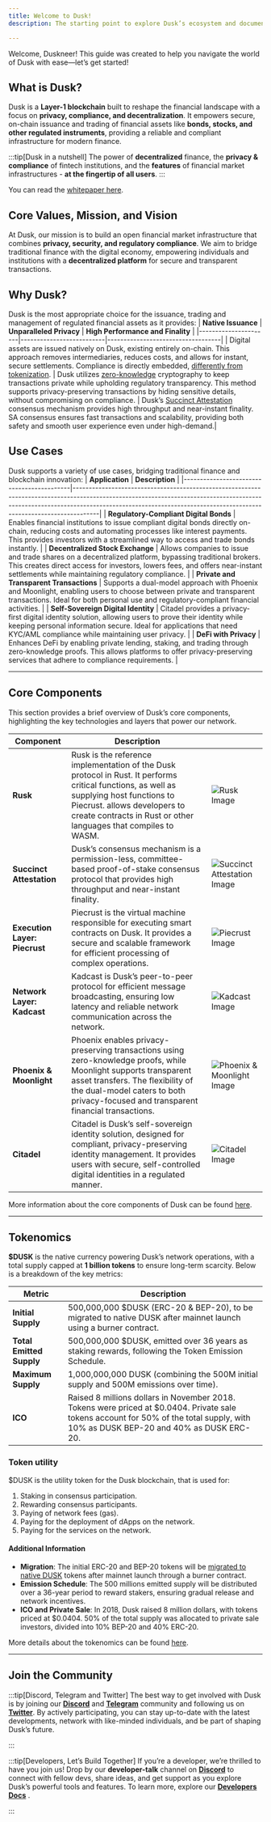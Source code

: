 ```yaml
---
title: Welcome to Dusk!
description: The starting point to explore Dusk’s ecosystem and documentation.

---
```





Welcome, Duskneer! This guide was created to help you navigate the world of Dusk with ease—let’s get started!


## What is Dusk?

Dusk is a **Layer-1 blockchain** built to reshape the financial landscape with a focus on **privacy, compliance, and decentralization**. It empowers secure, on-chain issuance and trading of financial assets like **bonds, stocks, and other regulated instruments**, providing a reliable and compliant infrastructure for modern finance.


:::tip[Dusk in a nutshell]
The power of **decentralized** finance, the **privacy & compliance** of fintech institutions, and the **features** of financial market infrastructures - **at the fingertip of all users**.
:::

You can read the [whitepaper here](https://dusk-cms.ams3.digitaloceanspaces.com/Dusk_Whitepaper_2024_4db72f92a1.pdf).
## Core Values, Mission, and Vision

At Dusk, our mission is to build an open financial market infrastructure that combines **privacy, security, and regulatory compliance**. We aim to bridge traditional finance with the digital economy, empowering individuals and institutions with a **decentralized platform** for secure and transparent transactions.

## Why Dusk?

Dusk is the most appropriate choice for the issuance, trading and management of regulated financial assets as it provides: 
| **Native Issuance** | **Unparalleled Privacy** | **High Performance and Finality** |
|----------------------|--------------------------|-----------------------------------|
| Digital assets are issued natively on Dusk, existing entirely on-chain. This approach removes intermediaries, reduces costs, and allows for instant, secure settlements. Compliance is directly embedded, [differently from tokenization](/learn/tokenization-comparison). | Dusk utilizes [zero-knowledge](/learn/deep-dive/cryptography/zkp) cryptography to keep transactions private while upholding regulatory transparency. This method supports privacy-preserving transactions by hiding sensitive details, without compromising on compliance. | Dusk’s [Succinct Attestation](/learn/deep-dive/succinct-attestation) consensus mechanism provides high throughput and near-instant finality. SA consensus ensures fast transactions and scalability, providing both safety and smooth user experience even under high-demand.|

## Use Cases

Dusk supports a variety of use cases, bridging traditional finance and blockchain innovation:
| **Application**                           | **Description**                                                                                                                                                                                                                                  |
|-------------------------------------------|--------------------------------------------------------------------------------------------------------------------------------------------------------------------------------------------------------------------------------------------------|
| **Regulatory-Compliant Digital Bonds**    | Enables financial institutions to issue compliant digital bonds directly on-chain, reducing costs and automating processes like interest payments. This provides investors with a streamlined way to access and trade bonds instantly.            |
| **Decentralized Stock Exchange**          | Allows companies to issue and trade shares on a decentralized platform, bypassing traditional brokers. This creates direct access for investors, lowers fees, and offers near-instant settlements while maintaining regulatory compliance.       |
| **Private and Transparent Transactions**  | Supports a dual-model approach with Phoenix and Moonlight, enabling users to choose between private and transparent transactions. Ideal for both personal use and regulatory-compliant financial activities.                                      |
| **Self-Sovereign Digital Identity**       | Citadel provides a privacy-first digital identity solution, allowing users to prove their identity while keeping personal information secure. Ideal for applications that need KYC/AML compliance while maintaining user privacy.            |
| **DeFi with Privacy**                     | Enhances DeFi by enabling private lending, staking, and trading through zero-knowledge proofs. This allows platforms to offer privacy-preserving services that adhere to compliance requirements.                                                  |


---

## Core Components

This section provides a brief overview of Dusk’s core components, highlighting the key technologies and layers that power our network.

| **Component**            | **Description**                                                                                                                                                                                                                                                                         |                    |
|-------------------------------|-------------------------------------------------------------------------------------------------------------------------------------------------------------------------------------------------------------------------------------------------------------------------------------------|-----------------------------|
| **Rusk**                      | Rusk is the reference implementation of the Dusk protocol in Rust. It performs critical functions, as well as supplying host functions to Piecrust. allows developers to create contracts in Rust or other languages that compiles to WASM.                                                                                                                      | ![Rusk Image](../../../assets/get_started/Rusk.png)    |
| **Succinct Attestation**      | Dusk’s consensus mechanism is a permission-less, committee-based proof-of-stake consensus protocol that provides high throughput and near-instant finality.                                                                            | ![Succinct Attestation Image](../../../assets/get_started/Succinct_Attestation.png) |
| **Execution Layer: Piecrust** | Piecrust is the virtual machine responsible for executing smart contracts on Dusk. It provides a secure and scalable framework for efficient processing of complex operations.                                                                    | ![Piecrust Image](../../../assets/get_started/Piecrust.png) |
| **Network Layer: Kadcast**    | Kadcast is Dusk’s peer-to-peer protocol for efficient message broadcasting, ensuring low latency and reliable network communication across the network.                                                                               | ![Kadcast Image](../../../assets/get_started/Kadcast.png) |
| **Phoenix & Moonlight**       | Phoenix enables privacy-preserving transactions using zero-knowledge proofs, while Moonlight supports transparent asset transfers. The flexibility of the dual-model caters to both privacy-focused and transparent financial transactions.                          | ![Phoenix & Moonlight Image](../../../assets/get_started/Phoenix_and_Moonlight.png) |
| **Citadel**                   | Citadel is Dusk’s self-sovereign identity solution, designed for compliant, privacy-preserving identity management. It provides users with secure, self-controlled digital identities in a regulated manner.                                     | ![Citadel Image](../../../assets/get_started/Citadel.png) |

More information about the core components of Dusk can be found [here](/learn/core-components).

---

## Tokenomics

**$DUSK** is the native currency powering Dusk’s network operations, with a total supply capped at **1 billion tokens** to ensure long-term scarcity. Below is a breakdown of the key metrics:

| **Metric** | **Description** |
| --- | --- |
| **Initial Supply** | 500,000,000 $DUSK (ERC-20 & BEP-20), to be migrated to native DUSK after mainnet launch using a burner contract. |
| **Total Emitted Supply** | 500,000,000 $DUSK, emitted over 36 years as staking rewards, following the Token Emission Schedule. |
| **Maximum Supply** | 1,000,000,000 DUSK (combining the 500M initial supply and 500M emissions over time). |
| **ICO** | Raised 8 millions dollars in November 2018. Tokens were priced at $0.0404. Private sale tokens account for 50% of the total supply, with 10% as DUSK BEP-20 and 40% as DUSK ERC-20. |

### Token utility
$DUSK is the utility token for the Dusk blockchain, that is used for:
1. Staking in consensus participation.
2. Rewarding consensus participants.
3. Paying of network fees (gas).
4. Paying for the deployment of dApps on the network.
5. Paying for the services on the network.

#### Additional Information
- **Migration**: The initial ERC-20 and BEP-20 tokens will be [migrated to native DUSK](/learn/guides/mainnet-migration/) tokens after mainnet launch through a burner contract.
- **Emission Schedule**: The 500 millions emitted supply will be distributed over a 36-year period to reward stakers, ensuring gradual release and network incentives.
- **ICO and Private Sale**: In 2018, Dusk raised 8 million dollars, with tokens priced at $0.0404. 50% of the total supply was allocated to private sale investors, divided into 10% BEP-20 and 40% ERC-20.

More details about the tokenomics can be found [here](/learn/tokenomics).

---

## Join the Community

:::tip[Discord, Telegram and Twitter]
The best way to get involved with Dusk is by joining our
**[Discord](https://discord.gg/dusk-official)** and **[Telegram](https://t.me/DuskNetwork)** community and following us on [**Twitter**](https://x.com/DuskFoundation). By actively participating, you can stay up-to-date with the latest developments, network with like-minded individuals, and be part of shaping Dusk’s future.

:::

:::tip[Developers, Let’s Build Together]
If you’re a developer, we’re thrilled to have you join us! 
Drop by our **developer-talk** channel on [**Discord**](https://discord.gg/dusk-official) to connect with fellow devs, share ideas, and get support as you explore Dusk’s powerful tools and features.
To learn more, explore our [**Developers Docs**](/developer/overview) .

:::
